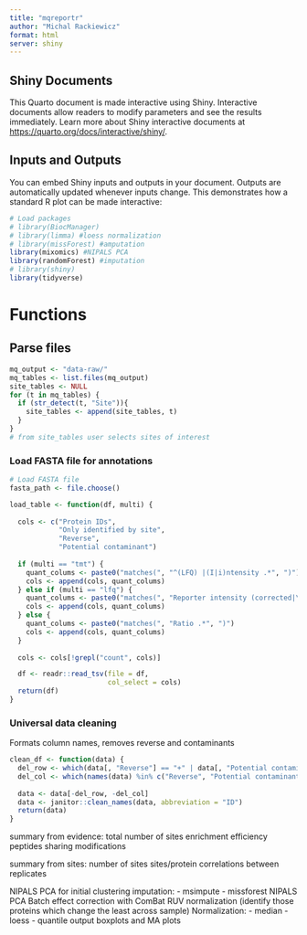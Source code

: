 ```yaml
---
title: "mqreportr"
author: "Michal Rackiewicz"
format: html
server: shiny
---
```


## Shiny Documents

This Quarto document is made interactive using Shiny. Interactive documents allow readers to modify parameters and see the results immediately. Learn more about Shiny interactive documents at <https://quarto.org/docs/interactive/shiny/>.

## Inputs and Outputs

You can embed Shiny inputs and outputs in your document. Outputs are automatically updated whenever inputs change. This demonstrates how a standard R plot can be made interactive:

```r
# Load packages
# library(BiocManager)
# library(limma) #loess normalization
# library(missForest) #amputation
library(mixomics) #NIPALS PCA
library(randomForest) #imputation
# library(shiny)
library(tidyverse)
```

# Functions
## Parse files
```r
mq_output <- "data-raw/"
mq_tables <- list.files(mq_output)
site_tables <- NULL
for (t in mq_tables) {
  if (str_detect(t, "Site")){
    site_tables <- append(site_tables, t)
  }
}
# from site_tables user selects sites of interest
```

### Load FASTA file for annotations
```r
# Load FASTA file
fasta_path <- file.choose()

```

```r
load_table <- function(df, multi) {
  
  cols <- c("Protein IDs",
            "Only identified by site",
            "Reverse",
            "Potential contaminant")
  
  if (multi == "tmt") {
    quant_colums <- paste0("matches(", "^(LFQ) |(I|i)ntensity .*", ")")
    cols <- append(cols, quant_colums)
  } else if (multi == "lfq") {
    quant_colums <- paste0("matches(", "Reporter intensity (corrected|\\d)", ")")
    cols <- append(cols, quant_colums)
  } else {
    quant_colums <- paste0("matches(", "Ratio .*", ")")
    cols <- append(cols, quant_colums)
  }
  
  cols <- cols[!grepl("count", cols)]

  df <- readr::read_tsv(file = df,
                        col_select = cols)
  return(df)
}
```

### Universal data cleaning
Formats column names, removes reverse and contaminants 
```r
clean_df <- function(data) {
  del_row <- which(data[, "Reverse"] == "+" | data[, "Potential contaminant"] == "+")
  del_col <- which(names(data) %in% c("Reverse", "Potential contaminant"))
  
  data <- data[-del_row, -del_col]
  data <- janitor::clean_names(data, abbreviation = "ID")
  return(data)
}
```

summary from evidence:
total number of sites
enrichment efficiency
peptides sharing modifications

summary from sites:
number of sites
sites/protein
correlations between replicates


NIPALS PCA for initial clustering
imputation:
- msimpute
- missforest
NIPALS PCA
Batch effect correction with ComBat
RUV normalization (identify those proteins which change the least across sample)
Normalization:
- median
- loess
- quantile
output boxplots and MA plots
